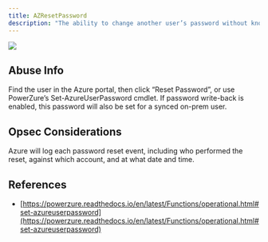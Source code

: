 ---
title: AZResetPassword
description: "The ability to change another user’s password without knowing their current password."
---

<img noZoom src="/assets/enterprise-AND-community-edition-pill-tag.svg"/> 


## Abuse Info

Find the user in the Azure portal, then click “Reset Password”, or use PowerZure’s Set-AzureUserPassword cmdlet. If password write-back is enabled, this password will also be set for a synced on-prem user.

## Opsec Considerations

Azure will log each password reset event, including who performed the reset, against which account, and at what date and time.

## References

* [https://powerzure.readthedocs.io/en/latest/Functions/operational.html#set-azureuserpassword](https://powerzure.readthedocs.io/en/latest/Functions/operational.html#set-azureuserpassword)
